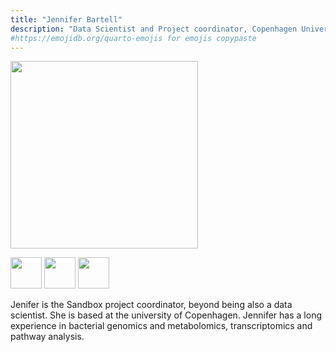 ```yaml
---
title: "Jennifer Bartell"
description: "Data Scientist and Project coordinator, Copenhagen University"
#https://emojidb.org/quarto-emojis for emojis copypaste
---
```


![](jennie.jpg){width=300}


[![](LinkedIN.png){width=50}](https://dk.linkedin.com/in/jagbartell)   [![](Outlook.png){width=50}](mailto:bartell@sund.ku.dk?subject=Test)   [![](mapPin.png){width=50}](https://heads.ku.dk/)   

Jenifer is the Sandbox project coordinator, beyond being also a data scientist. She is based at the university of Copenhagen. Jennifer has a long experience in bacterial genomics and metabolomics, transcriptomics and pathway analysis.